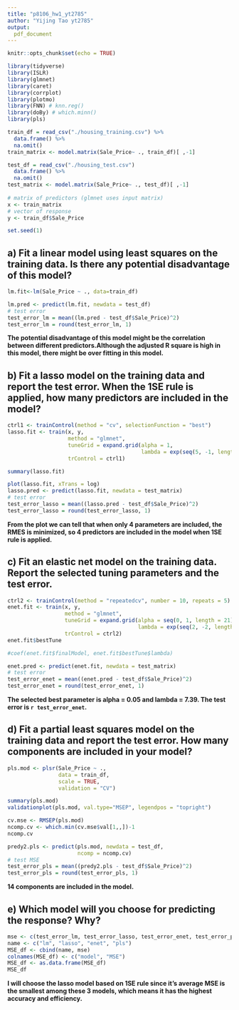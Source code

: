 ```yaml
---
title: "p8106_hw1_yt2785"
author: "Yijing Tao yt2785"
output:
  pdf_document
---
```


```r
knitr::opts_chunk$set(echo = TRUE)
```

```r
library(tidyverse)
library(ISLR)
library(glmnet)
library(caret)
library(corrplot)
library(plotmo)
library(FNN) # knn.reg()
library(doBy) # which.minn()
library(pls)
```

```r
train_df = read_csv("./housing_training.csv") %>% 
  data.frame() %>% 
  na.omit()
train_matrix <- model.matrix(Sale_Price~ ., train_df)[ ,-1] 

test_df = read_csv("./housing_test.csv")
  data.frame() %>% 
  na.omit()
test_matrix <- model.matrix(Sale_Price~ ., test_df)[ ,-1] 
  
# matrix of predictors (glmnet uses input matrix)
x <- train_matrix
# vector of response
y <- train_df$Sale_Price

set.seed(1)
```

## a) Fit a linear model using least squares on the training data. Is there any potential disadvantage of this model?

```r
lm.fit<-lm(Sale_Price ~ ., data=train_df)

lm.pred <- predict(lm.fit, newdata = test_df)
# test error
test_error_lm = mean((lm.pred - test_df$Sale_Price)^2)
test_error_lm = round(test_error_lm, 1)
```
**The potential disadvantage of this model might be the correlation between different predictors.Although the adjusted R square is high in this model, there might be over fitting in this model.**

## b) Fit a lasso model on the training data and report the test error. When the 1SE rule is applied, how many predictors are included in the model?

```r
ctrl1 <- trainControl(method = "cv", selectionFunction = "best")
lasso.fit <- train(x, y,
                   method = "glmnet",
                   tuneGrid = expand.grid(alpha = 1, 
                                          lambda = exp(seq(5, -1, length=100))),
                   trControl = ctrl1)

summary(lasso.fit)

plot(lasso.fit, xTrans = log)
lasso.pred <- predict(lasso.fit, newdata = test_matrix)
# test error
test_error_lasso = mean((lasso.pred - test_df$Sale_Price)^2)
test_error_lasso = round(test_error_lasso, 1)
```
**From the plot we can tell that when only 4 parameters are included, the RMES is minimized, so 4 predictors are included in the model when 1SE rule is applied.**


## c) Fit an elastic net model on the training data. Report the selected tuning parameters and the test error.

```r
ctrl2 <- trainControl(method = "repeatedcv", number = 10, repeats = 5)
enet.fit <- train(x, y,
                  method = "glmnet",
                  tuneGrid = expand.grid(alpha = seq(0, 1, length = 21), 
                                         lambda = exp(seq(2, -2, length = 50))),
                  trControl = ctrl2)
enet.fit$bestTune

#coef(enet.fit$finalModel, enet.fit$bestTune$lambda)

enet.pred <- predict(enet.fit, newdata = test_matrix)
# test error
test_error_enet = mean((enet.pred - test_df$Sale_Price)^2)
test_error_enet = round(test_error_enet, 1)
```
**The selected best parameter is alpha = 0.05 and lambda = 7.39. The test error is `r test_error_enet`.**

## d) Fit a partial least squares model on the training data and report the test error. How many components are included in your model?

```r
pls.mod <- plsr(Sale_Price ~ ., 
                data = train_df, 
                scale = TRUE,  
                validation = "CV")

summary(pls.mod)
validationplot(pls.mod, val.type="MSEP", legendpos = "topright")

cv.mse <- RMSEP(pls.mod)
ncomp.cv <- which.min(cv.mse$val[1,,])-1
ncomp.cv

predy2.pls <- predict(pls.mod, newdata = test_df, 
                      ncomp = ncomp.cv)
# test MSE
test_error_pls = mean((predy2.pls - test_df$Sale_Price)^2)
test_error_pls = round(test_error_pls, 1)
```
**14 components are included in the model.**

## e) Which model will you choose for predicting the response? Why?

```r
mse <- c(test_error_lm, test_error_lasso, test_error_enet, test_error_pls)
name <- c("lm", "lasso", "enet", "pls")
MSE_df <- cbind(name, mse)
colnames(MSE_df) <- c("model", "MSE")
MSE_df <- as.data.frame(MSE_df)
MSE_df
```
**I will choose the lasso model based on 1SE rule since it's average MSE is the smallest among these 3 models, which means it has the highest accuracy and efficiency.**

